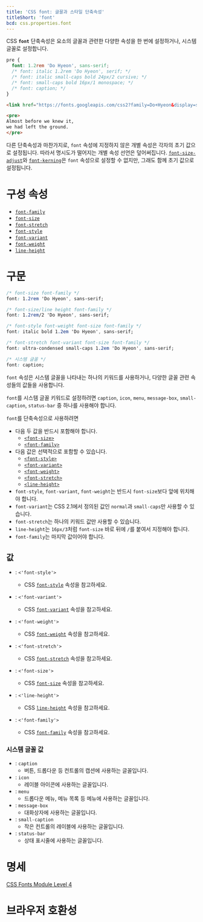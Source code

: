 ```yaml
---
title: 'CSS font: 글꼴과 스타일 단축속성'
titleShort: 'font'
bcd: css.properties.font
---
```


CSS **`font`** 단축속성은 요소의 글꼴과 관련한 다양한 속성을 한 번에 설정하거나, 시스템 글꼴로 설정합니다.

```css hidden name=demo
pre {
  font: 1.2rem 'Do Hyeon', sans-serif;
  /* font: italic 1.2rem 'Do Hyeon', serif; */
  /* font: italic small-caps bold 24px/2 cursive; */
  /* font: small-caps bold 16px/1 monospace; */
  /* font: caption; */
}
```

```html hidden editable=false name=demo filename=font
<link href="https://fonts.googleapis.com/css2?family=Do+Hyeon&display=swap" rel="stylesheet" />
```

```html hidden name=demo
<pre>
Almost before we knew it,
we had left the ground.
</pre>
```

<LiveExample height={240} lang="css" name="demo" />

다른 단축속성과 마찬가지로, `font` 속성에 지정하지 않은 개별 속성은 각자의 초기 값으로 설정됩니다. 따라서 명시도가 떨어지는 개별 속성 선언은 덮어써집니다. [`font-size-adjust`](https://developer.mozilla.org/en-US/docs/Web/CSS/font-size-adjust)와 [`font-kerning`](https://developer.mozilla.org/en-US/docs/Web/CSS/font-kerning)은 `font` 속성으로 설정할 수 없지만, 그래도 함께 초기 값으로 설정됩니다.

# 구성 속성

- [`font-family`][font-family]
- [`font-size`][font-size]
- [`font-stretch`][font-stretch]
- [`font-style`][font-style]
- [`font-variant`][font-variant]
- [`font-weight`][font-weight]
- [`line-height`][line-height]

# 구문

```css
/* font-size font-family */
font: 1.2rem 'Do Hyeon', sans-serif;

/* font-size/line height font-family */
font: 1.2rem/2 'Do Hyeon', sans-serif;

/* font-style font-weight font-size font-family */
font: italic bold 1.2em 'Do Hyeon', sans-serif;

/* font-stretch font-variant font-size font-family */
font: ultra-condensed small-caps 1.2em 'Do Hyeon', sans-serif;

/* 시스템 글꼴 */
font: caption;
```

`font` 속성은 시스템 글꼴을 나타내는 하나의 키워드를 사용하거나, 다양한 글꼴 관련 속성들의 값들을 사용합니다.

`font`를 시스템 글꼴 키워드로 설정하려면 `caption`, `icon`, `menu`, `message-box`, `small-caption`, `status-bar` 중 하나를 사용해야 합니다.

`font`를 단축속성으로 사용하려면

- 다음 두 값을 반드시 포함해야 합니다.
  - [`<font-size>`][font-size]
  - [`<font-family>`][font-family]
- 다음 값은 선택적으로 포함할 수 있습니다.
  - [`<font-style>`][font-style]
  - [`<font-variant>`][font-variant]
  - [`<font-weight>`][font-weight]
  - [`<font-stretch>`][font-stretch]
  - [`<line-height>`][line-height]
- `font-style`, `font-variant`, `font-weight`는 반드시 `font-size`보다 앞에 위치해야 합니다.
- `font-variant`는 CSS 2.1에서 정의된 값인 `normal`과 `small-caps`만 사용할 수 있습니다.
- `font-stretch`는 하나의 키워드 값만 사용할 수 있습니다.
- `line-height`는 `16px/3`처럼 `font-size` 바로 뒤에 `/`를 붙여서 지정해야 합니다.
- `font-family`는 마지막 값이어야 합니다.

## 값

- : `<'font-style'>`

  - CSS [`font-style`][font-style] 속성을 참고하세요.

- : `<'font-variant'>`

  - CSS [`font-variant`][font-variant] 속성을 참고하세요.

- : `<'font-weight'>`

  - CSS [`font-weight`][font-weight] 속성을 참고하세요.

- : `<'font-stretch'>`

  - CSS [`font-stretch`][font-stretch] 속성을 참고하세요.

- : `<'font-size'>`

  - CSS [`font-size`][font-size] 속성을 참고하세요.

- : `<'line-height'>`

  - CSS [`line-height`][line-height] 속성을 참고하세요.

- : `<'font-family'>`
  - CSS [`font-family`][font-family] 속성을 참고하세요.

### 시스템 글꼴 값

- : `caption`
  - 버튼, 드롭다운 등 컨트롤의 캡션에 사용하는 글꼴입니다.
- : `icon`
  - 레이블 아이콘에 사용하는 글꼴입니다.
- : `menu`
  - 드롭다운 메뉴, 메뉴 목록 등 메뉴에 사용하는 글꼴입니다.
- : `message-box`
  - 대화상자에 사용하는 글꼴입니다.
- : `small-caption`
  - 작은 컨트롤의 레이블에 사용하는 글꼴입니다.
- : `status-bar`
  - 상태 표시줄에 사용하는 글꼴입니다.

# 명세

[CSS Fonts Module Level 4](https://drafts.csswg.org/css-fonts/#font-prop)

# 브라우저 호환성

<BrowserCompat data={props.bcd} />

[font-family]: ./font-family
[font-size]: ./font-size
[font-stretch]: https://developer.mozilla.org/en-US/docs/Web/CSS/font-stretch
[font-style]: ./font-style
[font-variant]: https://developer.mozilla.org/en-US/docs/Web/CSS/font-variant
[font-weight]: ./font-weight
[line-height]: https://developer.mozilla.org/en-US/docs/Web/CSS/line-height
